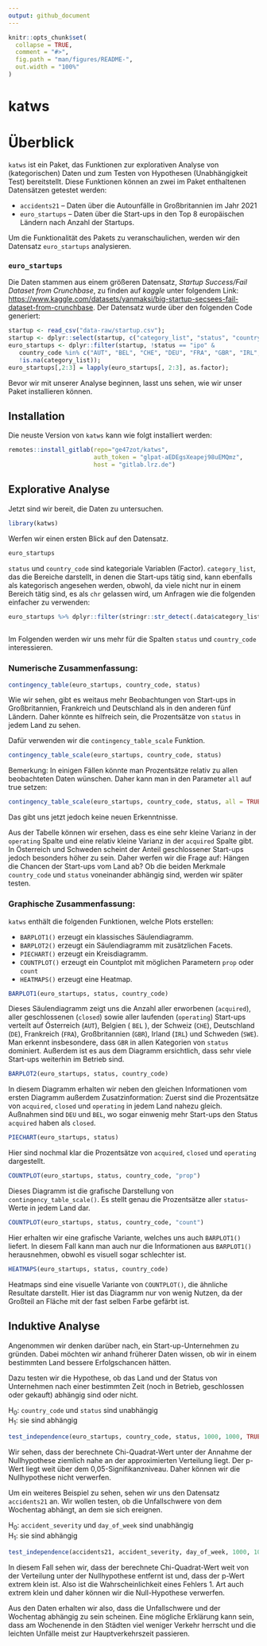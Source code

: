 ```yaml
---
output: github_document
---
```


<!-- README.md is generated from README.Rmd. Please edit that file -->

```r
knitr::opts_chunk$set(
  collapse = TRUE,
  comment = "#>",
  fig.path = "man/figures/README-",
  out.width = "100%"
)
```


# katws

<!-- badges: start -->
<!-- badges: end -->

# Überblick

`katws` ist ein Paket, das Funktionen zur explorativen Analyse von (kategorischen) 
Daten und zum Testen von Hypothesen (Unabhängigkeit Test) bereitstellt.
Diese Funktionen können an zwei im Paket enthaltenen Datensätzen getestet werden:

* `accidents21` -- Daten über die Autounfälle in Großbritannien im Jahr 2021
* `euro_startups` -- Daten über die Start-ups in den Top 8 europäischen Ländern 
nach Anzahl der Startups. 

Um die Funktionalität des Pakets zu veranschaulichen, werden wir den Datensatz 
`euro_startups` analysieren. 

### `euro_startups`
Die Daten stammen aus einem größeren Datensatz, 
_Startup Success/Fail Dataset from Crunchbase_, zu finden auf _kaggle_ unter 
folgendem Link:
<https://www.kaggle.com/datasets/yanmaksi/big-startup-secsees-fail-dataset-from-crunchbase>.
Der Datensatz wurde über den folgenden Code generiert:
```r
startup <- read_csv("data-raw/startup.csv");
startup <- dplyr::select(startup, c("category_list", "status", "country_code"));
euro_startups <- dplyr::filter(startup, !status == "ipo" &
   country_code %in% c("AUT", "BEL", "CHE", "DEU", "FRA", "GBR", "IRL", "SWE") &
   !is.na(category_list));
euro_startups[,2:3] = lapply(euro_startups[, 2:3], as.factor);

```

Bevor wir mit unserer Analyse beginnen, lasst uns sehen, wie wir unser Paket
installieren können.

## Installation

Die neuste Version von `katws` kann wie folgt installiert werden:

``` r
remotes::install_gitlab(repo="ge47zot/katws", 
                        auth_token = "glpat-aEDEgsXeapej98uEMQmz",
                        host = "gitlab.lrz.de")
```

## Explorative Analyse

Jetzt sind wir bereit, die Daten zu untersuchen.
```r
library(katws)
```

Werfen wir einen ersten Blick auf den Datensatz.
```r
euro_startups
```
`status` und `country_code` sind kategoriale Variablen (Factor). `category_list`,
das die Bereiche darstellt, in denen die Start-ups tätig sind, kann ebenfalls als
kategorisch angesehen werden, obwohl, da viele nicht nur in einem Bereich tätig sind,
es als `chr` gelassen wird, um Anfragen wie die folgenden einfacher zu verwenden:
```r
euro_startups %>% dplyr::filter(stringr::str_detect(.data$category_list, "Software"))
  
```
Im Folgenden werden wir uns mehr für die Spalten `status` und `country_code` 
interessieren. 

### Numerische Zusammenfassung:
```r
contingency_table(euro_startups, country_code, status)
```
Wie wir sehen, gibt es weitaus mehr Beobachtungen von Start-ups in Großbritannien,
Frankreich und Deutschland als in den anderen fünf Ländern.
Daher könnte es hilfreich sein, die Prozentsätze von `status` in jedem Land zu sehen.

Dafür verwenden wir die `contingency_table_scale` Funktion. 
```r
contingency_table_scale(euro_startups, country_code, status)
```
Bemerkung: In einigen Fällen könnte man Prozentsätze relativ zu allen beobachteten 
Daten wünschen. Daher kann man in den Parameter `all` 
auf true setzen:
```r
contingency_table_scale(euro_startups, country_code, status, all = TRUE)
```
Das gibt uns jetzt jedoch keine neuen Erkenntnisse.

Aus der Tabelle können wir ersehen, dass es eine sehr kleine Varianz in der 
`operating` Spalte und eine relativ kleine Varianz in der `acquired` Spalte gibt.
In Österreich und Schweden scheint der Anteil geschlossener Start-ups jedoch
besonders höher zu sein.
Daher werfen wir die Frage auf:
Hängen die Chancen der Start-ups vom Land ab?
Ob die beiden Merkmale `country_code` und `status` voneinander abhängig sind, 
werden wir später testen.




### Graphische Zusammenfassung:

`katws` enthält die folgenden Funktionen, welche Plots erstellen:

* `BARPLOT1()` erzeugt ein klassisches Säulendiagramm.
* `BARPLOT2()` erzeugt ein Säulendiagramm mit zusätzlichen Facets.
* `PIECHART()` erzeugt ein Kreisdiagramm.
* `COUNTPLOT()` erzeugt ein Countplot mit möglichen Parametern `prop` oder `count`
* `HEATMAPS()` erzeugt eine Heatmap.

```r
BARPLOT1(euro_startups, status, country_code)
```

Dieses Säulendiagramm zeigt uns die Anzahl aller erworbenen (`acquired`), aller geschlossenen (`closed`) sowie aller laufenden (`operating`) Start-ups verteilt auf Österreich (`AUT`), Belgien ( `BEL` ), der Schweiz (`CHE`), Deutschland (`DE`), Frankreich (`FRA`), Großbritannien (`GBR`), Irland (`IRL`) und Schweden (`SWE`). 
Man erkennt insbesondere, dass `GBR` in allen Kategorien von `status` dominiert.
Außerdem ist es aus dem Diagramm ersichtlich, dass sehr viele Start-ups weiterhin im Betrieb sind. 

```r
BARPLOT2(euro_startups, status, country_code)
```

In diesem Diagramm erhalten wir neben den gleichen Informationen vom ersten Diagramm außerdem Zusatzinformation:
Zuerst sind die Prozentsätze von `acquired`, `closed` und `operating` in jedem Land nahezu gleich.
Außnahmen sind `DEU` und `BEL`, wo sogar einwenig mehr Start-ups den Status `acquired` haben als `closed`.

```r
PIECHART(euro_startups, status)
```

Hier sind nochmal klar die Prozentsätze von `acquired`, `closed` und `operating`
dargestellt.

```r
COUNTPLOT(euro_startups, status, country_code, "prop")
```

Dieses Diagramm ist die grafische Darstellung von `contingency_table_scale()`. Es stellt genau die Prozentsätze aller `status`-Werte in jedem Land dar.

```r
COUNTPLOT(euro_startups, status, country_code, "count")
```

Hier erhalten wir eine grafische Variante, welches uns auch `BARPLOT1()` liefert.
In diesem Fall kann man auch nur die Informationen aus `BARPLOT1()` herausnehmen, obwohl es visuell sogar schlechter ist.

```r
HEATMAPS(euro_startups, status, country_code)
```

Heatmaps sind eine visuelle Variante von `COUNTPLOT()`, die ähnliche Resultate darstellt. Hier ist das Diagramm nur von wenig Nutzen, da der Großteil an Fläche mit der fast selben Farbe gefärbt ist.


## Induktive Analyse
Angenommen wir denken darüber nach, ein Start-up-Unternehmen 
zu gründen. Dabei möchten wir anhand früherer Daten wissen, ob wir in einem 
bestimmten Land bessere Erfolgschancen hätten.  

Dazu testen wir die Hypothese, ob das Land und der Status von Unternehmen nach 
einer bestimmten Zeit (noch in Betrieb, geschlossen oder gekauft) abhängig sind 
oder nicht.

H~0~: `country_code` und `status` sind unabhängig \
H~1~: sie sind abhängig



```r
test_independence(euro_startups, country_code, status, 1000, 1000, TRUE);
```

Wir sehen, dass der berechnete Chi-Quadrat-Wert unter der Annahme der Nullhypothese 
ziemlich nahe an der approximierten Verteilung liegt. Der p-Wert liegt weit über 
dem 0,05-Signifikanzniveau.
Daher können wir die Nullhypothese nicht verwerfen.

Um ein weiteres Beispiel zu sehen, sehen wir uns den Datensatz `accidents21` an.
Wir wollen testen, ob die Unfallschwere von dem Wochentag abhängt, 
an dem sie sich ereignen. 

H~0~: `accident_severity` und `day_of_week` sind unabhängig \
H~1~: sie sind abhängig

```r
test_independence(accidents21, accident_severity, day_of_week, 1000, 1000, TRUE);
```

In diesem Fall sehen wir, dass der berechnete Chi-Quadrat-Wert weit von der 
Verteilung unter der Nullhypothese entfernt ist und, dass der p-Wert extrem klein
ist. Also ist die Wahrscheinlichkeit eines Fehlers 1. Art auch extrem klein und 
daher können wir die Null-Hypothese verwerfen.

Aus den Daten erhalten wir also, dass die Unfallschwere und der Wochentag abhängig 
zu sein scheinen.
Eine mögliche Erklärung kann sein, dass am Wochenende in den Städten viel weniger
Verkehr herrscht und die leichten Unfälle meist zur Hauptverkehrszeit passieren.



